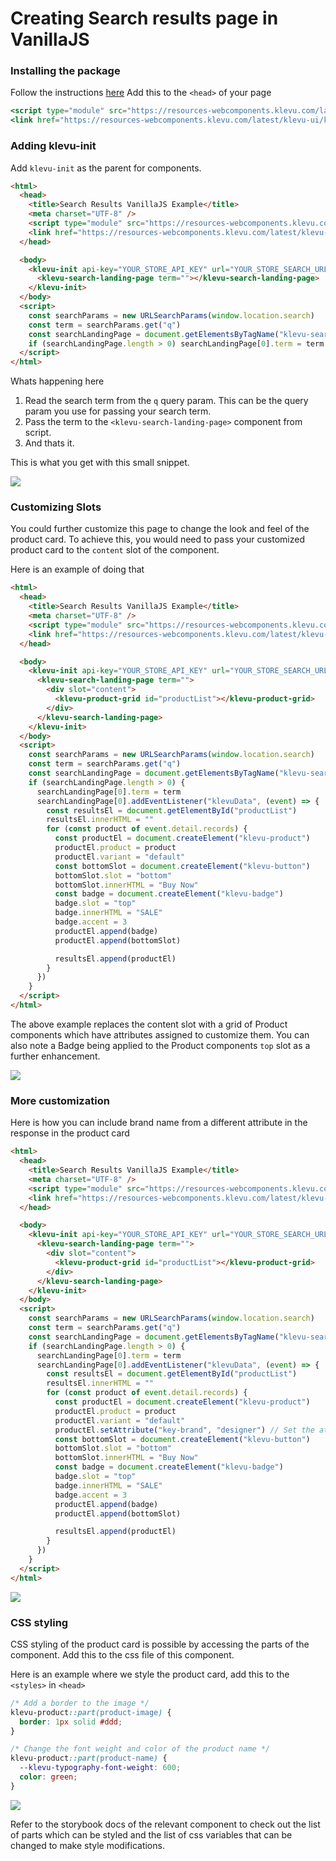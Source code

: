 
<Meta title="Examples/Creating Search results page in VanillaJS" />

# Creating Search results page in VanillaJS

### Installing the package

Follow the instructions [here](?path=/docs/guides-installation--docs)
Add this to the `<head>` of your page

```jsx
<script type="module" src="https://resources-webcomponents.klevu.com/latest/klevu-ui/klevu-ui.esm.js"></script>
<link href="https://resources-webcomponents.klevu.com/latest/klevu-ui/klevu-ui.css" rel="stylesheet" />
```

### Adding klevu-init

Add `klevu-init` as the parent for components.

```html
<html>
  <head>
    <title>Search Results VanillaJS Example</title>
    <meta charset="UTF-8" />
    <script type="module" src="https://resources-webcomponents.klevu.com/latest/klevu-ui/klevu-ui.esm.js"></script>
    <link href="https://resources-webcomponents.klevu.com/latest/klevu-ui/klevu-ui.css" rel="stylesheet" />
  </head>

  <body>
    <klevu-init api-key="YOUR_STORE_API_KEY" url="YOUR_STORE_SEARCH_URL">
      <klevu-search-landing-page term=""></klevu-search-landing-page>
    </klevu-init>
  </body>
  <script>
    const searchParams = new URLSearchParams(window.location.search)
    const term = searchParams.get("q")
    const searchLandingPage = document.getElementsByTagName("klevu-search-landing-page")
    if (searchLandingPage.length > 0) searchLandingPage[0].term = term
  </script>
</html>
```

Whats happening here

1. Read the search term from the `q` query param. This can be the query param you use for passing your search term.
2. Pass the term to the `<klevu-search-landing-page>` component from script.
3. And thats it.

This is what you get with this small snippet.

<img src="/basic-search-results-vanillajs.png" />

### Customizing Slots

You could further customize this page to change the look and feel of the product card. To achieve this, you would need to pass your customized product card to the `content` slot of the component.

Here is an example of doing that

```html
<html>
  <head>
    <title>Search Results VanillaJS Example</title>
    <meta charset="UTF-8" />
    <script type="module" src="https://resources-webcomponents.klevu.com/latest/klevu-ui/klevu-ui.esm.js"></script>
    <link href="https://resources-webcomponents.klevu.com/latest/klevu-ui/klevu-ui.css" rel="stylesheet" />
  </head>

  <body>
    <klevu-init api-key="YOUR_STORE_API_KEY" url="YOUR_STORE_SEARCH_URL">
      <klevu-search-landing-page term="">
        <div slot="content">
          <klevu-product-grid id="productList"></klevu-product-grid>
        </div>
      </klevu-search-landing-page>
    </klevu-init>
  </body>
  <script>
    const searchParams = new URLSearchParams(window.location.search)
    const term = searchParams.get("q")
    const searchLandingPage = document.getElementsByTagName("klevu-search-landing-page")
    if (searchLandingPage.length > 0) {
      searchLandingPage[0].term = term
      searchLandingPage[0].addEventListener("klevuData", (event) => {
        const resultsEl = document.getElementById("productList")
        resultsEl.innerHTML = ""
        for (const product of event.detail.records) {
          const productEl = document.createElement("klevu-product")
          productEl.product = product
          productEl.variant = "default"
          const bottomSlot = document.createElement("klevu-button")
          bottomSlot.slot = "bottom"
          bottomSlot.innerHTML = "Buy Now"
          const badge = document.createElement("klevu-badge")
          badge.slot = "top"
          badge.innerHTML = "SALE"
          badge.accent = 3
          productEl.append(badge)
          productEl.append(bottomSlot)

          resultsEl.append(productEl)
        }
      })
    }
  </script>
</html>
```

The above example replaces the content slot with a grid of Product components which have attributes assigned to customize them.
You can also note a Badge being applied to the Product components `top` slot as a further enhancement.

<img src="/slot-customized-search-results-vanillajs.png" />

### More customization

Here is how you can include brand name from a different attribute in the response in the product card

```html
<html>
  <head>
    <title>Search Results VanillaJS Example</title>
    <meta charset="UTF-8" />
    <script type="module" src="https://resources-webcomponents.klevu.com/latest/klevu-ui/klevu-ui.esm.js"></script>
    <link href="https://resources-webcomponents.klevu.com/latest/klevu-ui/klevu-ui.css" rel="stylesheet" />
  </head>

  <body>
    <klevu-init api-key="YOUR_STORE_API_KEY" url="YOUR_STORE_SEARCH_URL">
      <klevu-search-landing-page term="">
        <div slot="content">
          <klevu-product-grid id="productList"></klevu-product-grid>
        </div>
      </klevu-search-landing-page>
    </klevu-init>
  </body>
  <script>
    const searchParams = new URLSearchParams(window.location.search)
    const term = searchParams.get("q")
    const searchLandingPage = document.getElementsByTagName("klevu-search-landing-page")
    if (searchLandingPage.length > 0) {
      searchLandingPage[0].term = term
      searchLandingPage[0].addEventListener("klevuData", (event) => {
        const resultsEl = document.getElementById("productList")
        resultsEl.innerHTML = ""
        for (const product of event.detail.records) {
          const productEl = document.createElement("klevu-product")
          productEl.product = product
          productEl.variant = "default"
          productEl.setAttribute("key-brand", "designer") // Set the attribute in this way
          const bottomSlot = document.createElement("klevu-button")
          bottomSlot.slot = "bottom"
          bottomSlot.innerHTML = "Buy Now"
          const badge = document.createElement("klevu-badge")
          badge.slot = "top"
          badge.innerHTML = "SALE"
          badge.accent = 3
          productEl.append(badge)
          productEl.append(bottomSlot)

          resultsEl.append(productEl)
        }
      })
    }
  </script>
</html>
```

<img src="/custom-brand-attribute-search-results-vanillajs.png" />

### CSS styling

CSS styling of the product card is possible by accessing the parts of the component. Add this to the css file of this component.

Here is an example where we style the product card, add this to the `<styles>` in `<head>`

```css
/* Add a border to the image */
klevu-product::part(product-image) {
  border: 1px solid #ddd;
}

/* Change the font weight and color of the product name */
klevu-product::part(product-name) {
  --klevu-typography-font-weight: 600;
  color: green;
}
```

<img src="/css-styled-search-results-vanillajs.png" />

Refer to the storybook docs of the relevant component to check out the list of parts which can be styled and the list of css variables that can be changed to make style modifications.
